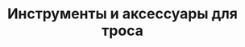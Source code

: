 ---
id: 5
title: "Инструменты и аксессуары для троса"
featured_image : "./wireline-tools-accessories.png"
---
